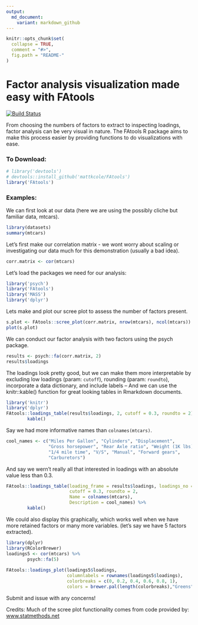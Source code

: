 ```yaml
---
output:
  md_document:
    variant: markdown_github
---
```


<!-- README.md is generated from README.Rmd. Please edit that file -->

```r
knitr::opts_chunk$set(
  collapse = TRUE,
  comment = "#>",
  fig.path = "README-"
)
```

Factor analysis visualization made easy with FAtools
=================
[![Build Status](https://travis-ci.org/mattkcole/FAtools.svg?branch=master)](https://travis-ci.org/mattkcole/FAtools)


From choosing the numbers of factors to extract to inspecting loadings, factor analysis can be very visual in nature.
The FAtools R package aims to make this process easier by providing functions to do visualizations with ease.

### To Download:

```r
# library('devtools')
# devtools::install_github('mattkcole/FAtools')
library('FAtools')
```

### Examples:

We can first look at our data (here we are using the possibly cliche but familiar data, mtcars).
```r
library(datasets)
summary(mtcars)
```

Let's first make our correlation matrix - we wont worry about scaling or investigating our data much for this demonstration (usually a bad idea).
```r
corr.matrix <- cor(mtcars)
```

Let's load the packages we need for our analysis:
```r
library('psych')
library('FAtools')
library('MASS')
library('dplyr')
```

Lets make and plot our scree plot to assess the number of factors present.
```r
s.plot <- FAtools::scree_plot(corr.matrix, nrow(mtcars), ncol(mtcars))
plot(s.plot)
```

We can conduct our factor analysis with two factors using the psych package.
```r
results <- psych::fa(corr.matrix, 2)
results$loadings
```


The loadings look pretty good, but we can make them more interpretable by excluding low loadings (param: `cutoff`), rounding (param: `roundto`), incorporate a data dictionary, and include labels -- And we can use the knitr::kable() function for great looking tables in Rmarkdown documents.  

```r
library('knitr')
library('dplyr')
FAtools::loadings_table(results$loadings, 2, cutoff = 0.3, roundto = 2) %>%
        kable()
```

Say we had more informative names than `colnames(mtcars)`.

```r
cool_names <- c("Miles Per Gallon", "Cylinders", "Displacement",
                "Gross horsepower", "Rear Axle ratio", "Weight (1K lbs)",
                "1/4 mile time", "V/S", "Manual", "Forward gears",
                "Carburetors")
```

And say we wern't really all that interested in loadings with an absolute value less than 0.3. 

```r
FAtools::loadings_table(loading_frame = results$loadings, loadings_no = 2,
                        cutoff = 0.3, roundto = 2,
                        Name = colnames(mtcars), 
                        Description = cool_names) %>%
        kable()
```


We could also display this graphically, which works well when we have more retained factors or many more variables. (let's say we have 5 factors extracted).

```r
library(dplyr)
library(RColorBrewer)
loadings5 <- cor(mtcars) %>%
        psych::fa(5)
        
FAtools::loadings_plot(loadings5$loadings,
                       columnlabels = rownames(loadings5$loadings),
                       colorbreaks = c(0, 0.2, 0.4, 0.6, 0.8, 1),
                       colors = brewer.pal(length(colorbreaks),"Greens"))
```


Submit and issue with any concerns! 



Credits:
Much of the scree plot functionality comes from code provided by:
[www.statmethods.net](http://www.statmethods.net/advstats/factor.html)

